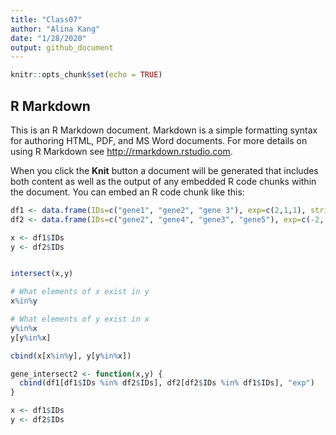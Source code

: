 ```yaml
---
title: "Class07"
author: "Alina Kang"
date: "1/28/2020"
output: github_document
---
```


```r
knitr::opts_chunk$set(echo = TRUE)
```

## R Markdown

This is an R Markdown document. Markdown is a simple formatting syntax for authoring HTML, PDF, and MS Word documents. For more details on using R Markdown see <http://rmarkdown.rstudio.com>.

When you click the **Knit** button a document will be generated that includes both content as well as the output of any embedded R code chunks within the document. You can embed an R code chunk like this:

```r
df1 <- data.frame(IDs=c("gene1", "gene2", "gene 3"), exp=c(2,1,1), stringsAsFactors = FALSE)
df2 <- data.frame(IDs=c("gene2", "gene4", "gene3", "gene5"), exp=c(-2, NA, 1, 2), stringsAsFactors = FALSE)

```


```r
x <- df1$IDs
y <- df2$IDs


intersect(x,y)

# What elements of x exist in y
x%in%y

# What elements of y exist in x
y%in%x
y[y%in%x]

cbind(x[x%in%y], y[y%in%x])
```

```r
gene_intersect2 <- function(x,y) {
  cbind(df1[df1$IDs %in% df2$IDs], df2[df2$IDs %in% df1$IDs], "exp")
}

x <- df1$IDs
y <- df2$IDs

```
